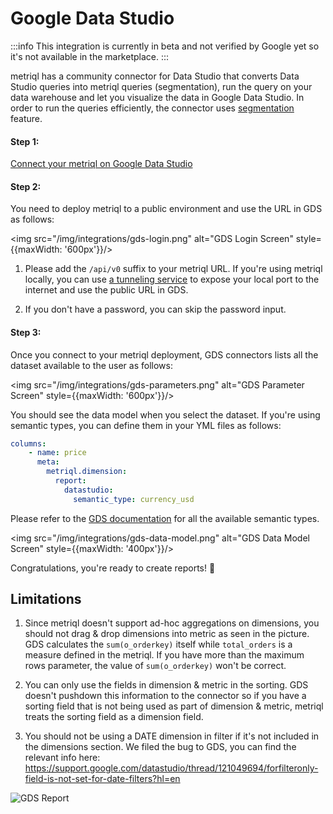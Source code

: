 # Google Data Studio

:::info
This integration is currently in beta and not verified by Google yet so it's not available in the marketplace.
:::

metriql has a community connector for Data Studio that converts Data Studio queries into metriql queries (segmentation), run the query on your data warehouse and let you visualize the data in Google Data Studio. In order to run the queries efficiently, the connector uses [segmentation](/query/segmentation) feature. 

<YoutubeVideo id="qdy5dgcD0sI" />

#### Step 1:
<a href="https://datastudio.google.com/datasources/create?connectorId=AKfycbw8o0F6LEr0epNSNVWqNzlqo7R-6jRYxxSxBspzyg2Xi6SDFItLN_aM3l_U56Z0obwS" target="_blank">Connect your metriql on Google Data Studio</a>

#### Step 2:

You need to deploy metriql to a public environment and use the URL in GDS as follows:

<img src="/img/integrations/gds-login.png" alt="GDS Login Screen" style={{maxWidth: '600px'}}/>

1. Please add the `/api/v0` suffix to your metriql URL. If you're using metriql locally, you can use [a tunneling service](https://github.com/anderspitman/awesome-tunneling) to expose your local port to the internet and use the public URL in GDS.

2. If you don't have a password, you can skip the password input.


#### Step 3:

Once you connect to your metriql deployment, GDS connectors lists all the dataset available to the user as follows:

<img src="/img/integrations/gds-parameters.png" alt="GDS Parameter Screen" style={{maxWidth: '600px'}}/>

You should see the data model when you select the dataset. If you're using semantic types, you can define them in your YML files as follows:

```yml
columns:
    - name: price
      meta:
        metriql.dimension:
          report:
            datastudio:
              semantic_type: currency_usd
```

Please refer to the [GDS documentation](https://developers.google.com/apps-script/reference/data-studio/field-type) for all the available semantic types.

<img src="/img/integrations/gds-data-model.png" alt="GDS Data Model Screen" style={{maxWidth: '400px'}}/>

Congratulations, you're ready to create reports! 🎉

## Limitations

1. Since metriql doesn't support ad-hoc aggregations on dimensions, you should not drag & drop dimensions into metric as seen in the picture. GDS calculates the `sum(o_orderkey)` itself while `total_orders` is a measure defined in the metriql. If you have more than the maximum rows parameter, the value of `sum(o_orderkey)` won't be correct.

2. You can only use the fields in dimension & metric in the sorting. GDS doesn't pushdown this information to the connector so if you have a sorting field that is not being used as part of dimension & metric, metriql treats the sorting field as a dimension field.

3. You should not be using a DATE dimension in filter if it's not included in the dimensions section. We filed the bug to GDS, you can find the relevant info here: https://support.google.com/datastudio/thread/121049694/forfilteronly-field-is-not-set-for-date-filters?hl=en

<img src="/img/integrations/gds-report.png" alt="GDS Report" />
